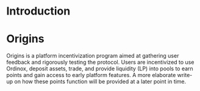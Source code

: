 # Introduction 

# Origins

Origins is a platform incentivization program aimed at gathering user feedback and rigorously testing the protocol. Users are incentivized to use Ordinox, deposit assets, trade, and provide liquidity (LP) into pools to earn points and gain access to early platform features. A more elaborate write-up on how these points function will be provided at a later point in time.

